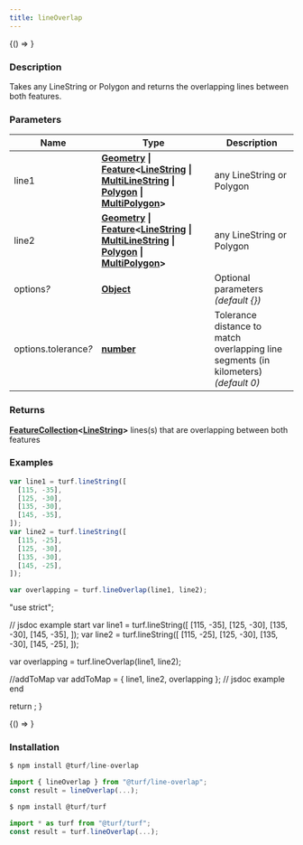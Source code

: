 ```yaml
---
title: lineOverlap
---
```



<!-- Expose turf as global var for experimenting in the browser console -->

<BrowserOnly>{() => <WindowTurfGlobal turf={turf} />}</BrowserOnly>

### Description

Takes any LineString or Polygon and returns the overlapping lines between both features.

### Parameters

| Name                      | Type                                                                                                                                                                                                                                                                                                                                                                                                          | Description                                                                         |
| ------------------------- | ------------------------------------------------------------------------------------------------------------------------------------------------------------------------------------------------------------------------------------------------------------------------------------------------------------------------------------------------------------------------------------------------------------- | ----------------------------------------------------------------------------------- |
| line1                     | **[Geometry](https://tools.ietf.org/html/rfc7946#section-3.1) \| [Feature](https://tools.ietf.org/html/rfc7946#section-3.2)\<[LineString](https://tools.ietf.org/html/rfc7946#section-3.1.4) \| [MultiLineString](https://tools.ietf.org/html/rfc7946#section-3.1.5) \| [Polygon](https://tools.ietf.org/html/rfc7946#section-3.1.6) \| [MultiPolygon](https://tools.ietf.org/html/rfc7946#section-3.1.7)\>** | any LineString or Polygon                                                           |
| line2                     | **[Geometry](https://tools.ietf.org/html/rfc7946#section-3.1) \| [Feature](https://tools.ietf.org/html/rfc7946#section-3.2)\<[LineString](https://tools.ietf.org/html/rfc7946#section-3.1.4) \| [MultiLineString](https://tools.ietf.org/html/rfc7946#section-3.1.5) \| [Polygon](https://tools.ietf.org/html/rfc7946#section-3.1.6) \| [MultiPolygon](https://tools.ietf.org/html/rfc7946#section-3.1.7)\>** | any LineString or Polygon                                                           |
| options<i>?</i>           | **[Object](https://developer.mozilla.org/docs/Web/JavaScript/Reference/Global_Objects/Object)**                                                                                                                                                                                                                                                                                                               | Optional parameters _(default \{\})_                                                |
| options.tolerance<i>?</i> | **[number](https://developer.mozilla.org/docs/Web/JavaScript/Reference/Global_Objects/Number)**                                                                                                                                                                                                                                                                                                               | Tolerance distance to match overlapping line segments (in kilometers) _(default 0)_ |

### Returns

**[FeatureCollection](https://tools.ietf.org/html/rfc7946#section-3.3)\<[LineString](https://tools.ietf.org/html/rfc7946#section-3.1.4)\>** lines(s) that are overlapping between both features

### Examples

```javascript
var line1 = turf.lineString([
  [115, -35],
  [125, -30],
  [135, -30],
  [145, -35],
]);
var line2 = turf.lineString([
  [115, -25],
  [125, -30],
  [135, -30],
  [145, -25],
]);

var overlapping = turf.lineOverlap(line1, line2);
```

  "use strict";

  // jsdoc example start
  var line1 = turf.lineString([
    [115, -35],
    [125, -30],
    [135, -30],
    [145, -35],
  ]);
  var line2 = turf.lineString([
    [115, -25],
    [125, -30],
    [135, -30],
    [145, -25],
  ]);

  var overlapping = turf.lineOverlap(line1, line2);

  //addToMap
  var addToMap = { line1, line2, overlapping };
  // jsdoc example end

  return <ExampleMap addToMap={addToMap} />;
}

<BrowserOnly>{() => <Map0 />}</BrowserOnly>

### Installation

```javascript
$ npm install @turf/line-overlap

import { lineOverlap } from "@turf/line-overlap";
const result = lineOverlap(...);
```

```javascript
$ npm install @turf/turf

import * as turf from "@turf/turf";
const result = turf.lineOverlap(...);
```

